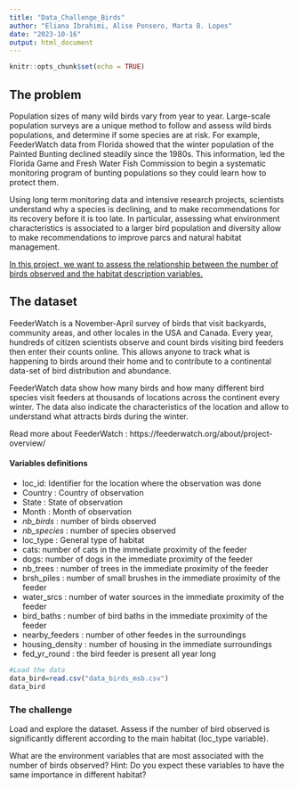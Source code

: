 ```yaml
---
title: "Data_Challenge_Birds"
author: "Eliana Ibrahimi, Alise Ponsero, Marta B. Lopes"
date: "2023-10-16"
output: html_document
---
```



```r
knitr::opts_chunk$set(echo = TRUE)
```

## The problem

Population sizes of many wild birds vary from year to year. Large-scale population surveys are a unique method to follow and assess wild birds populations, and determine if some species are at risk. For example, FeederWatch data from Florida showed that the winter population of the Painted Bunting declined steadily since the 1980s. This information, led the Florida Game and Fresh Water Fish Commission to begin a systematic monitoring program of bunting populations so they could learn how to protect them.

Using long term monitoring data and intensive research projects, scientists understand why a species is declining, and to make recommendations for its recovery before it is too late. In particular, assessing what environment characteristics is associated to a larger bird population and diversity allow to make recommendations to improve parcs and natural habitat management.

[In this project, we want to assess the relationship between the number of birds observed and the habitat description variables.]{.underline}

## The dataset

FeederWatch is a November-April survey of birds that visit backyards, community areas, and other locales in the USA and Canada. Every year, hundreds of citizen scientists observe and count birds visiting bird feeders then enter their counts online. This allows anyone to track what is happening to birds around their home and to contribute to a continental data-set of bird distribution and abundance.

FeederWatch data show how many birds and how many different bird species visit feeders at thousands of locations across the continent every winter. The data also indicate the characteristics of the location and allow to understand what attracts birds during the winter.

Read more about FeederWatch : https://feederwatch.org/about/project-overview/ 

#### Variables definitions

- loc_id: Identifier for the location where the observation was done
- Country : Country of observation
- State : State of observation
- Month : Month of observation
- *nb_birds* : number of birds observed
- *nb_species* : number of species observed
- loc_type : General type of habitat
- cats: number of cats in the immediate proximity of the feeder
- dogs: number of dogs in the immediate proximity of the feeder
- nb_trees : number of trees in the immediate proximity of the feeder
- brsh_piles : number of small brushes in the immediate proximity of the feeder
- water_srcs : number of water sources in the immediate proximity of the feeder
- bird_baths : number of bird baths in the immediate proximity of the feeder
- nearby_feeders : number of other feedes in the surroundings
- housing_density : number of housing in the immediate surroundings
- fed_yr_round : the bird feeder is present all year long


```r
#Load the data
data_bird=read.csv("data_birds_msb.csv")
data_bird
```

### The challenge

Load and explore the dataset. Assess if the number of bird observed is significantly different according to the main habitat (loc_type variable).

What are the environment variables that are most associated with the number of birds observed? Hint: Do you expect these variables to have the same importance in different habitat? 

